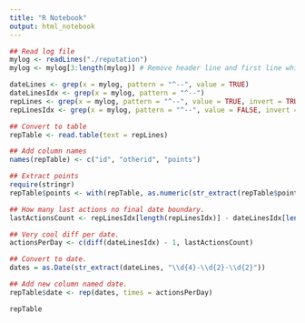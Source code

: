 ```yaml
---
title: "R Notebook"
output: html_notebook
---
```


```r

## Read log file
mylog <- readLines("./reputation")
mylog <- mylog[3:length(mylog)] # Remove header line and first line which is not date, start from date.

dateLines <- grep(x = mylog, pattern = "^--", value = TRUE)
dateLinesIdx <- grep(x = mylog, pattern = "^--")
repLines <- grep(x = mylog, pattern = "^--", value = TRUE, invert = TRUE)
repLinesIdx <- grep(x = mylog, pattern = "^--", value = FALSE, invert = TRUE)

## Convert to table
repTable <- read.table(text = repLines)

## Add column names
names(repTable) <- c("id", "otherid", "points")

## Extract points
require(stringr)
repTable$points <- with(repTable, as.numeric(str_extract(repTable$points, "[0-9]+"))) # (42) -> 42

## How many last actions no final date boundary.
lastActionsCount <- repLinesIdx[length(repLinesIdx)] - dateLinesIdx[length(dateLinesIdx)]

## Very cool diff per date.
actionsPerDay <- c(diff(dateLinesIdx) - 1, lastActionsCount)

## Convert to date.
dates = as.Date(str_extract(dateLines, "\\d{4}-\\d{2}-\\d{2}"))

## Add new column named date.
repTable$date <- rep(dates, times = actionsPerDay)

repTable
```
